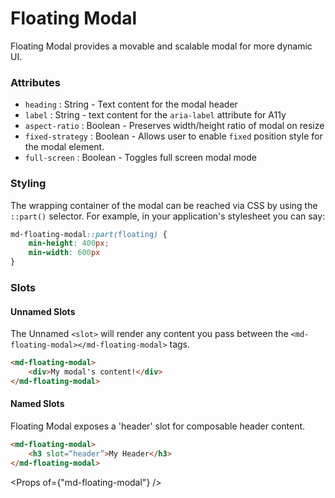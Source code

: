 
# Floating Modal

Floating Modal provides a movable and scalable modal for more dynamic UI.

### Attributes
- `heading` : String - Text content for the modal header
- `label` : String - text content for the `aria-label` attribute for A11y
- `aspect-ratio` : Boolean - Preserves width/height ratio of modal on resize
- `fixed-strategy` : Boolean - Allows user to enable `fixed` position style for the modal element.
- `full-screen` : Boolean - Toggles full screen modal mode

### Styling
The wrapping container of the modal can be reached via CSS by using the `::part()` selector. For example, in your application's stylesheet you can say:
```CSS
md-floating-modal::part(floating) {
    min-height: 400px;
    min-width: 600px
} 
```

### Slots
#### Unnamed Slots
The Unnamed `<slot>` will render any content you pass between the `<md-floating-modal></md-floating-modal>` tags.
```html
<md-floating-modal> 
    <div>My modal's content!</div> 
</md-floating-modal>
```

#### Named Slots
Floating Modal exposes a 'header' slot for composable header content.
```html
<md-floating-modal>
    <h3 slot=“header”>My Header</h3>
</md-floating-modal>
```

<Props of={"md-floating-modal"} />

